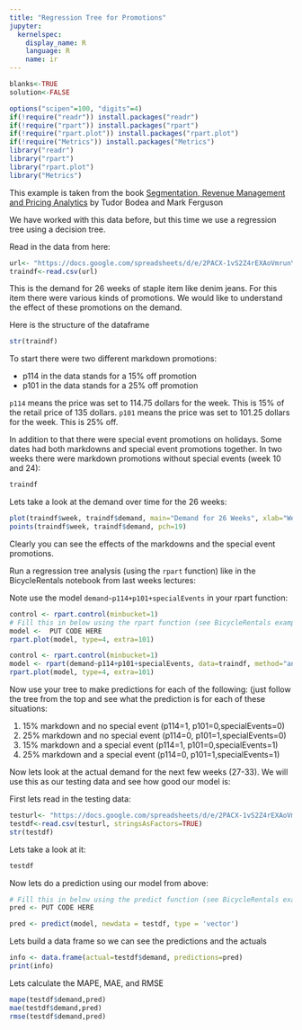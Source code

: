 ```yaml
---
title: "Regression Tree for Promotions"
jupyter:
  kernelspec:
    display_name: R
    language: R
    name: ir
---
```


```r
blanks<-TRUE
solution<-FALSE
```

```r
options("scipen"=100, "digits"=4)
if(!require("readr")) install.packages("readr")
if(!require("rpart")) install.packages("rpart")
if(!require("rpart.plot")) install.packages("rpart.plot")
if(!require("Metrics")) install.packages("Metrics")
library("readr")
library("rpart")
library("rpart.plot")
library("Metrics")
```

This example is taken from the book [Segmentation, Revenue Management and Pricing Analytics](https://www.amazon.com/Segmentation-Revenue-Management-Pricing-Analytics/dp/0415898331) by Tudor Bodea and Mark Ferguson


We have worked with this data before, but this time we use a regression tree using a decision tree.

Read in the data from here:

```r
url<- "https://docs.google.com/spreadsheets/d/e/2PACX-1vS2Z4rEXAoVmrunY3BLJ5AX-ZH76U8bHpCCOu8mzziWK1X6WnJJiC2RmrWrLffGUxo9dCZD0HW1n15T/pub?gid=1471239210&single=true&output=csv"
traindf<-read.csv(url)
```

This is the demand for 26 weeks of staple item like denim jeans. For this item there were various kinds of promotions. We would like to understand the effect of these promotions on the demand. 

Here is the structure of the dataframe

```r
str(traindf)
```

To start there were two different markdown promotions:

* p114 in the data stands for a 15% off promotion
* p101 in the data stands for a 25% off promotion

`p114` means the price was set to 114.75 dollars for the week. This is 15% of the retail price of 135 dollars. `p101` means the price was set to 101.25 dollars for the week. This is 25% off. 

In addition to that there were special event promotions on holidays. Some dates had both markdowns and special event promotions together. In two weeks there were markdown promotions without special events (week 10 and 24): 

```r
traindf
```

Lets take a look at the demand over time for the 26 weeks:   

```r
plot(traindf$week, traindf$demand, main="Demand for 26 Weeks", xlab="Week", ylab="Demand", type="l")
points(traindf$week, traindf$demand, pch=19)
```

Clearly you can see the effects of the markdowns and the special event promotions. 

Run a regression tree analysis (using the `rpart` function) like in the BicycleRentals  notebook from last weeks lectures:

Note use the model `demand~p114+p101+specialEvents` in your rpart function:

```r
control <- rpart.control(minbucket=1)
# Fill this in below using the rpart function (see BicycleRentals example) 
model <-  PUT CODE HERE 
rpart.plot(model, type=4, extra=101)
```
```r
control <- rpart.control(minbucket=1)
model <- rpart(demand~p114+p101+specialEvents, data=traindf, method="anova", control=control)
rpart.plot(model, type=4, extra=101)
```

Now use your tree to make predictions for each of the following: (just follow the tree from the top and see what the prediction is for each of these situations: 

1. 15% markdown and no special event (p114=1, p101=0,specialEvents=0)
2. 25% markdown and no special event (p114=0, p101=1,specialEvents=0)
3. 15% markdown and a special event (p114=1, p101=0,specialEvents=1)
4. 25% markdown and a special event (p114=0, p101=1,specialEvents=1)

Now lets look at the actual demand for the next few weeks (27-33). We will use this as our testing data and see how good our model is: 

First lets read in the testing data:

```r
testurl<- "https://docs.google.com/spreadsheets/d/e/2PACX-1vS2Z4rEXAoVmrunY3BLJ5AX-ZH76U8bHpCCOu8mzziWK1X6WnJJiC2RmrWrLffGUxo9dCZD0HW1n15T/pub?gid=715128008&single=true&output=csv"
testdf<-read.csv(testurl, stringsAsFactors=TRUE)
str(testdf)
```

Lets take a look at it:

```r
testdf
```

Now lets do a prediction using our model from above:

```r
# Fill this in below using the predict function (see BicycleRentals example) 
pred <- PUT CODE HERE 
```
```r
pred <- predict(model, newdata = testdf, type = 'vector')
```

Lets build a data frame so we can see the predictions and the actuals

```r
info <- data.frame(actual=testdf$demand, predictions=pred)
print(info)
```

Lets calculate the MAPE, MAE, and RMSE

```r
mape(testdf$demand,pred)
mae(testdf$demand,pred)
rmse(testdf$demand,pred)
```

